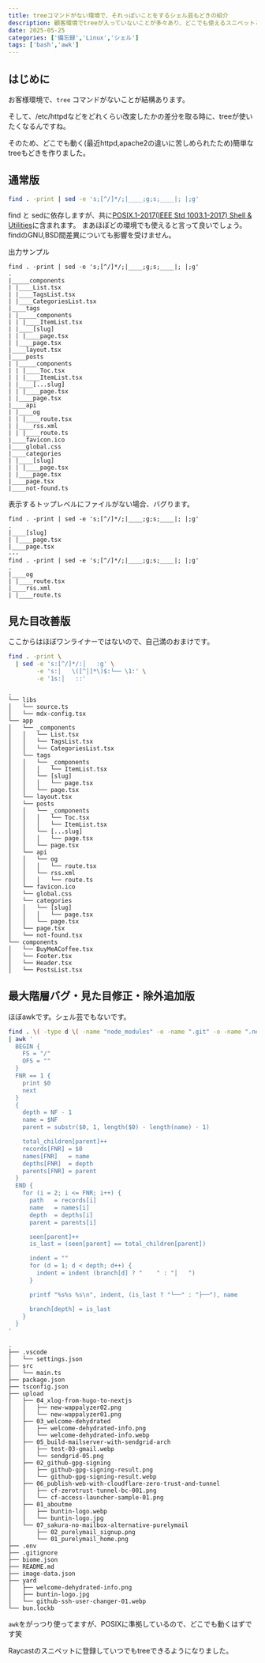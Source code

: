 ```yaml
---
title: treeコマンドがない環境で、それっぽいことをするシェル芸もどきの紹介
description: 顧客環境でtreeが入っていないことが多々あり、どこでも使えるスニペットとして欲しくなったので作りました
date: 2025-05-25
categories: ['備忘録','Linux','シェル']
tags: ['bash','awk']
---
```


## はじめに

お客様環境で、`tree` コマンドがないことが結構あります。

そして、/etc/httpdなどをどれくらい改変したかの差分を取る時に、treeが使いたくなるんですね。

そのため、どこでも動く(最近httpd,apache2の違いに苦しめられたため)簡単なtreeもどきを作りました。

## 通常版

```sh
find . -print | sed -e 's;[^/]*/;|____;g;s;____|; |;g'
```

find と sedに依存しますが、共に[POSIX.1-2017(IEEE Std 1003.1-2017) Shell & Utilities](https://pubs.opengroup.org/onlinepubs/9699919799/)に含まれます。
まあほぼどの環境でも使えると言って良いでしょう。findのGNU,BSD間差異についても影響を受けません。

出力サンプル

```
find . -print | sed -e 's;[^/]*/;|____;g;s;____|; |;g'
.
|_____components
| |____List.tsx
| |____TagsList.tsx
| |____CategoriesList.tsx
|____tags
| |_____components
| | |____ItemList.tsx
| |____[slug]
| | |____page.tsx
| |____page.tsx
|____layout.tsx
|____posts
| |_____components
| | |____Toc.tsx
| | |____ItemList.tsx
| |____[...slug]
| | |____page.tsx
| |____page.tsx
|____api
| |____og
| | |____route.tsx
| |____rss.xml
| | |____route.ts
|____favicon.ico
|____global.css
|____categories
| |____[slug]
| | |____page.tsx
| |____page.tsx
|____page.tsx
|____not-found.ts
```

表示するトップレベルにファイルがない場合、バグります。

```
find . -print | sed -e 's;[^/]*/;|____;g;s;____|; |;g'
.
|____[slug]
| |____page.tsx
|____page.tsx
---
find . -print | sed -e 's;[^/]*/;|____;g;s;____|; |;g'
.
|____og
| |____route.tsx
|____rss.xml
| |____route.ts
```

## 見た目改善版

ここからはほぼワンライナーではないので、自己満のおまけです。

```sh
find . -print \
  | sed -e 's:[^/]*/:│   :g' \
        -e 's:│   \([^│]*\)$:└── \1:' \
        -e '1s:│   ::'
```

```
.
└── libs
│   └── source.ts
│   └── mdx-config.tsx
└── app
│   └── _components
│   │   └── List.tsx
│   │   └── TagsList.tsx
│   │   └── CategoriesList.tsx
│   └── tags
│   │   └── _components
│   │   │   └── ItemList.tsx
│   │   └── [slug]
│   │   │   └── page.tsx
│   │   └── page.tsx
│   └── layout.tsx
│   └── posts
│   │   └── _components
│   │   │   └── Toc.tsx
│   │   │   └── ItemList.tsx
│   │   └── [...slug]
│   │   │   └── page.tsx
│   │   └── page.tsx
│   └── api
│   │   └── og
│   │   │   └── route.tsx
│   │   └── rss.xml
│   │   │   └── route.ts
│   └── favicon.ico
│   └── global.css
│   └── categories
│   │   └── [slug]
│   │   │   └── page.tsx
│   │   └── page.tsx
│   └── page.tsx
│   └── not-found.tsx
└── components
│   └── BuyMeACoffee.tsx
│   └── Footer.tsx
│   └── Header.tsx
│   └── PostsList.tsx
```

## 最大階層バグ・見た目修正・除外追加版

ほぼawkです。シェル芸でもないです。

```sh
find . \( -type d \( -name "node_modules" -o -name ".git" -o -name ".next" -o -name "dist" -o -name "build" \) -prune \) -o -print \
| awk '
  BEGIN {
    FS = "/"
    OFS = ""
  }
  FNR == 1 {
    print $0
    next
  }
  {
    depth = NF - 1
    name = $NF
    parent = substr($0, 1, length($0) - length(name) - 1)

    total_children[parent]++
    records[FNR] = $0
    names[FNR]   = name
    depths[FNR]  = depth
    parents[FNR] = parent
  }
  END {
    for (i = 2; i <= FNR; i++) {
      path   = records[i]
      name   = names[i]
      depth  = depths[i]
      parent = parents[i]

      seen[parent]++
      is_last = (seen[parent] == total_children[parent])

      indent = ""
      for (d = 1; d < depth; d++) {
        indent = indent (branch[d] ? "    " : "│   ")
      }

      printf "%s%s %s\n", indent, (is_last ? "└──" : "├──"), name

      branch[depth] = is_last
    }
  }
'
```

```
.
├── .vscode
│   └── settings.json
├── src
│   └── main.ts
├── package.json
├── tsconfig.json
├── upload
│   ├── 04_xlog-from-hugo-to-nextjs
│   │   ├── new-wappalyzer02.png
│   │   └── new-wappalyzer01.png
│   ├── 03_welcome-dehydrated
│   │   ├── welcome-dehydrated-info.png
│   │   └── welcome-dehydrated-info.webp
│   ├── 05_build-mailserver-with-sendgrid-arch
│   │   ├── test-03-gmail.webp
│   │   └── sendgrid-05.png
│   ├── 02_github-gpg-signing
│   │   ├── github-gpg-signing-result.png
│   │   └── github-gpg-signing-result.webp
│   ├── 06_publish-web-with-cloudflare-zero-trust-and-tunnel
│   │   ├── cf-zerotrust-tunnel-bc-001.png
│   │   └── cf-access-launcher-sample-01.png
│   ├── 01_aboutme
│   │   ├── buntin-logo.webp
│   │   └── buntin-logo.jpg
│   └── 07_sakura-no-mailbox-alternative-purelymail
│       ├── 02_purelymail_signup.png
│       └── 01_purelymail_home.png
├── .env
├── .gitignore
├── biome.json
├── README.md
├── image-data.json
├── yard
│   ├── welcome-dehydrated-info.png
│   ├── buntin-logo.jpg
│   └── github-ssh-user-changer-01.webp
└── bun.lockb
```

`awk`をがっつり使ってますが、POSIXに準拠しているので、どこでも動くはずです笑

Raycastのスニペットに登録していつでもtreeできるようになりました。
